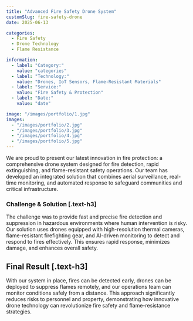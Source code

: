 ```yaml
---
title: "Advanced Fire Safety Drone System"
customSlug: fire-safety-drone
date: 2025-06-13

categories:
  - Fire Safety
  - Drone Technology
  - Flame Resistance

information:
  - label: "Category:"
    value: "categories"
  - label: "Technology:"
    value: "Drones, IoT Sensors, Flame-Resistant Materials"
  - label: "Service:"
    value: "Fire Safety & Protection"
  - label: "Date:"
    value: "date"

image: "/images/portfolio/1.jpg"
images:
  - "/images/portfolio/2.jpg"
  - "/images/portfolio/3.jpg"
  - "/images/portfolio/4.jpg"
  - "/images/portfolio/5.jpg"
---
```


We are proud to present our latest innovation in fire protection: a comprehensive drone system designed for fire detection, rapid extinguishing, and flame-resistant safety operations. Our team has developed an integrated solution that combines aerial surveillance, real-time monitoring, and automated response to safeguard communities and critical infrastructure.

### Challenge & Solution [.text-h3]

The challenge was to provide fast and precise fire detection and suppression in hazardous environments where human intervention is risky. Our solution uses drones equipped with high-resolution thermal cameras, flame-resistant firefighting gear, and AI-driven monitoring to detect and respond to fires effectively. This ensures rapid response, minimizes damage, and enhances overall safety.

## Final Result [.text-h3]

With our system in place, fires can be detected early, drones can be deployed to suppress flames remotely, and our operations team can monitor conditions safely from a distance. This approach significantly reduces risks to personnel and property, demonstrating how innovative drone technology can revolutionize fire safety and flame-resistance strategies.

